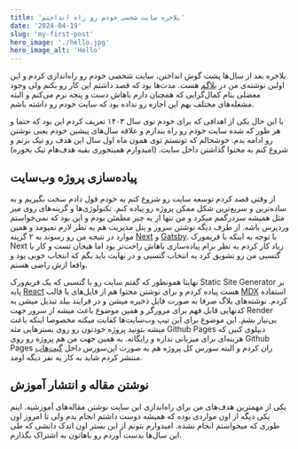 ```yaml
---
title: 'بلاخره سایت شخصی خودم رو راه انداختم'
date: '2024-04-19'
slug: 'my-first-post'
hero_image: './hello.jpg'
hero_image_alt: 'Hello'
---
```


بلاخره بعد از سال‌ها پشت گوش انداختن، سایت شخصی خودم رو راه‌اندازی کردم و این اولین نوشته‌ی من در [بلاگم](https://amirsalehi.ir/blog/) هست. مدت‌ها بود که قصد داشتم این کار رو بکنم ولی وجود معضلی بنام کمال‌گرایی که همچنان دارم باهاش دست و پنجه نرم می‌کنم و البته مشغله‌های مختلف بهم این اجازه رو نداده بود که سایت خودم رو داشته باشم.

با این حال یکی از اهدافی که برای خودم توی سال ۱۴۰۳ تعریف کردم این بود که حتما و هر طور که شده سایت خودم رو راه بندازم و علاقه سال‌های پیشین خودم یعنی نوشتن رو ادامه بدم. خوشحالم که تونستم توی همون ماه اول سال این هدف رو تیک بزنم و شروع کنم به محتوا گذاشتن داخل سایت. (امیدوارم همینجوری بقیه هدف‌هام تیک بخوره)

## پیاده‌سازی پروژه وب‌سایت

از وقتی قصد کردم توسعه سایت رو شروع کنم به خودم قول دادم سخت نگیریم و به ساده‌ترین و سریع‌ترین شکل ممکن پروژه رو پیاده کنم. تکنولوژی‌ها و گزینه‌های روی میز مثل همیشه سردرگمم میکرد و من تنها از یه چیز مطمئن بودم و این بود که نمی‌خواستم وردپرس باشه. از طرف دیگه نوشتن سرور و پنل مدیریت هم به نظر لازم نمیومد و همین موارد در نتیجه من رو رسوند به ۲ گزینه [Next](https://nextjs.org/) و [Gatsby](https://www.gatsbyjs.com/). با توجه به اینکه با فریمورک Next زیاد کار کردم به نظر برام پیاده‌سازی باهاش راحت‌تر بود اما هیجان تست و کار با گتسبی من رو تشویق کرد به انتخاب گتسبی و در نهایت باید بگم که انتخاب خوبی بود و واقعا ازش راضی هستم.

نهایتا همونطور که گفتم سایت رو با گتسبی که یک فریم‌ورک Static Site Generator بر پایه [React](https://react.dev/) هست پیاده کردم و برای نوشتن محتوا هم از فایل‌های با قالب [MDX](https://mdxjs.com/) استفاده کردم. نوشته‌های بلاگ صرفا به صورت فایل ذخیره میشن و در فرایند بیلد تبدیل میشن به کدنهایی قابل فهم برای مرورگر و همین موضوع باعث میشه از سرور جهت Render بی‌نیاز بشم. این موضوع برای این تیپ وب‌سایت‌ها کفایت میکنه مخصوصا اینکه باعث میشه بتونید پروژه خودتون رو روی بسترهایی مثه Github Pages دیپلوی کنین که هزینه‌ای برای میزبانی نداره و رایگانه. به همین جهت من هم پروژه رو روی Github Pages ران کردم و البته سورس کل پروژه هم به صورت اپن‌سورس داخل [گیت‌هاب](https://github.com/amiryxe/amirsalehi) منتشر کردم شاید به کار یه نفر دیگه اومد.

## نوشتن مقاله و انتشار آموزش

یکی از مهمترین هدف‌های من برای راه‌اندازی این سایت نوشتن مقاله‌های آموزشیه. اینم یکی دیگه از اون مواردی بوده که همیشه دوست داشتم انجام بدم ولی تا امروز اون طوری که میخواستم انجام نشده. امیدوارم بتونم از این بستر اون اندک دانشی که طی این سال‌ها بدست آوردم رو باهاتون به اشتراک بگذارم.
